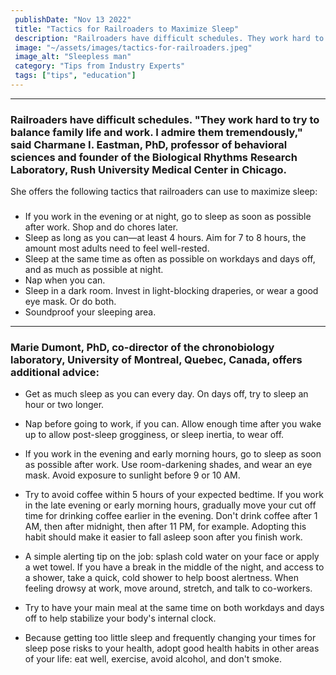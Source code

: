 ```yaml
---
 publishDate: "Nov 13 2022"
 title: "Tactics for Railroaders to Maximize Sleep"
 description: "Railroaders have difficult schedules. They work hard to try to balance family life and work. I admire them tremendously, said Charmane I. Eastman, PhD, professor of behavioral sciences and founder of the Biological Rhythms Research Laboratory, Rush University Medical Center in Chicago."
 image: "~/assets/images/tactics-for-railroaders.jpeg"
 image_alt: "Sleepless man"
 category: "Tips from Industry Experts"
 tags: ["tips", "education"]
---
```


----

### Railroaders have difficult schedules. "They work hard to try to balance family life and work. I admire them tremendously," said Charmane I. Eastman, PhD, professor of behavioral sciences and founder of the Biological Rhythms Research Laboratory, Rush University Medical Center in Chicago.
She offers the following tactics that railroaders can use to maximize sleep:  
###

- If you work in the evening or at night, go to sleep as soon as possible after work. Shop and do chores later.
- Sleep as long as you can—at least 4 hours. Aim for 7 to 8 hours, the amount most adults need to feel well-rested.
- Sleep at the same time as often as possible on workdays and days off, and as much as possible at night.
- Nap when you can.
- Sleep in a dark room. Invest in light-blocking draperies, or wear a good eye mask. Or do both.
- Soundproof your sleeping area.

----
### Marie Dumont, PhD, co-director of the chronobiology laboratory, University of Montreal, Quebec, Canada, offers additional advice: ###

- Get as much sleep as you can every day. On days off, try to sleep an hour or two longer.
- Nap before going to work, if you can. Allow enough time after you wake up to allow post-sleep grogginess, or sleep inertia, to wear off.


- If you work in the evening and early morning hours, go to sleep as soon as possible after work. Use room-darkening shades, and wear an eye mask. Avoid exposure to sunlight before 9 or 10 AM.
- Try to avoid coffee within 5 hours of your expected bedtime. If you work in the late evening or early morning hours, gradually move your cut off time for drinking coffee earlier in the evening. Don't drink coffee after 1 AM, then after midnight, then after 11 PM, for example. Adopting this habit should make it easier to fall asleep soon after you finish work.
- A simple alerting tip on the job: splash cold water on your face or apply a wet towel. If you have a break in the middle of the night, and access to a shower, take a quick, cold shower to help boost alertness. When feeling drowsy at work, move around, stretch, and talk to co-workers.
- Try to have your main meal at the same time on both workdays and days off to help stabilize your body's internal clock.
- Because getting too little sleep and frequently changing your times for sleep pose risks to your health, adopt good health habits in other areas of your life: eat well, exercise, avoid alcohol, and don't smoke.